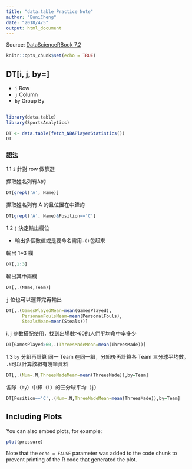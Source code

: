 ```yaml
---
title: "data.table Practice Note"
author: "EuniCheng"
date: "2018/4/5"
output: html_document
---
```

Source: [DataScienceRBook 7.2](https://yijutseng.github.io/DataScienceRBook/eda.html#datatable)

<style>
pre code, pre, code {
  white-space: pre !important;
  overflow-x: scroll !important;
  word-break: keep-all !important;
  word-wrap: initial !important;
}
</style>

```r
knitr::opts_chunk$set(echo = TRUE)
```

## DT[i, j, by=]
- `i` Row
- `j` Column
- `by` Group By

##

```r
library(data.table)
library(SportsAnalytics)

DT <- data.table(fetch_NBAPlayerStatistics())
DT
```

### 語法
1.1 `i` 針對 row 做篩選

擷取姓名列有A的
```r
DT[grepl('A', Name)]
```
擷取姓名列有 A 的且位置在中鋒的
```r
DT[grepl('A', Name)&Position=='C']
```

1.2 `j` 決定輸出欄位

- 輸出多個數值或是要命名需用`.()`包起來

輸出 1~3 欄
```r
DT[,1:3]
```
輸出其中兩欄
```r
DT[,.(Name,Team)]
```
`j` 位也可以運算完再輸出
```r
DT[,.(GamesPlayedMean=mean(GamesPlayed),
      PersonamFoulsMeam=mean(PersonalFouls),
      StealsMean=mean(Steals))]
```
i, j 參數搭配使用，找到出場數>60的人們平均命中率多少
```r
DT[GamesPlayed>60,.(ThreesMadeMean=mean(ThreesMade))]
```

1.3 `by` 分組再計算
同一 Team 在同一組，分組後再計算各 Team 三分球平均數。<br>
`.N`可以計算該組有幾筆資料
```r
DT[,.(Num=.N,ThreesMadeMean=mean(ThreesMade)),by=Team]
```
各隊（`by`）中鋒（`i`）的三分球平均（`j`）
```r
DT[Position=='C',.(Num=.N,ThreeMadeMean=mean(ThreesMade)),by=Team]
```


## Including Plots

You can also embed plots, for example:

```r
plot(pressure)
```

Note that the `echo = FALSE` parameter was added to the code chunk to prevent printing of the R code that generated the plot.
